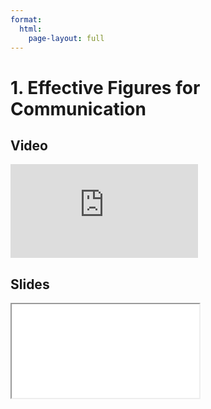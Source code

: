 ```yaml
---
format:
  html:
    page-layout: full
---
```


# 1. Effective Figures for Communication

::: {.panel-tabset .nav-pills}

## Video

<iframe
    class="video"
    src="https://www.youtube.com/embed/QNZtyT6F7Z0?start=2686&end=2877"  
    title="Module 5 Video - Effective Figures for Communication"
    frameborder="0"
    allow="accelerometer; autoplay; clipboard-write; encrypted-media; gyroscope; picture-in-picture"
    allowfullscreen
></iframe>

## Slides

<iframe
    class="slide-deck"
    src="slides/module5_01.html"
></iframe>

:::